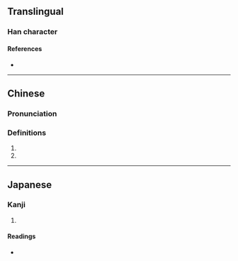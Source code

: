 {{character info}}
==Translingual==

===Han character===
{{Han char|rn=46|rad=山|as=11|sn=14|four=28781|canj=UHOO|ids=⿰山從}}

====References====
* {{Han ref|kx=0317.550|dkj=08381|dj=0618.230|hdz=10794.140|uh=5D77|ud=23927|bh=E1A9|bd=57769}}

----

==Chinese==
{{zh-forms|alt=嵸}}

===Pronunciation===
{{zh-pron
|m=sǒng
|c=sung2
|cat=
}}

===Definitions===
{{zh-hanzi}}

# {{zh-used in|巃嵷}}
# {{zh-used in|嵱嵷}}

----

==Japanese==

===Kanji===
{{ja-kanji|grade=|rs=山11}}

# {{rfdef|ja|sort=山11}}

====Readings====
* {{ja-readings|on=しょう,しゅう,そう,す|kun=}}